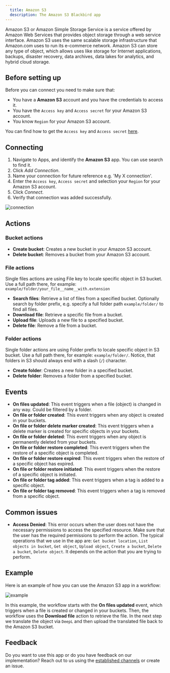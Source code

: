 ```yaml
---
  title: Amazon S3
  description: The Amazon S3 Blackbird app
---
```


<LinkCard title="View on Github" target="_blank" href="https://github.com/bb-io/AmazonS3" icon="github" />

Amazon S3 or Amazon Simple Storage Service is a service offered by Amazon Web Services that provides object storage through a web service interface. Amazon S3 uses the same scalable storage infrastructure that Amazon.com uses to run its e-commerce network. Amazon S3 can store any type of object, which allows uses like storage for Internet applications, backups, disaster recovery, data archives, data lakes for analytics, and hybrid cloud storage.

## Before setting up

Before you can connect you need to make sure that:

- You have a **Amazon S3** account and you have the credentials to access it.
- You have the `Access key` and `Access secret` for your Amazon S3 account.
- You know `Region` for your Amazon S3 account.

You can find how to get the `Access key` and `Access secret` [here](https://support.promax.com/knowledge/amazon-s3).

## Connecting

1. Navigate to Apps, and identify the **Amazon S3** app. You can use search to find it.
2. Click _Add Connection_.
3. Name your connection for future reference e.g. 'My X connection'.
4. Enter the `Access key`, `Access secret` and selection your `Region` for your Amazon S3 account.
5. Click _Connect_.
6. Verify that connection was added successfully.

![connection](https://raw.githubusercontent.com/bb-io/AmazonS3/main/image/README/connection.png)

## Actions

### Bucket actions

- **Create bucket**: Creates a new bucket in your Amazon S3 account.
- **Delete bucket**: Removes a bucket from your Amazon S3 account.

### File actions

Single files actions are using File key to locale specific object in S3 bucket. Use a full path there, for example: `example/folder/your_file__name__with.extension`

- **Search files**: Retrieve a list of files from a specified bucket. Optionally search by folder prefix, e.g. specify a full folder path `example/folder/` to find all files.
- **Download file**: Retrieve a specific file from a bucket.
- **Upload file**: Uploads a new file to a specified bucket.
- **Delete file**: Remove a file from a bucket.

### Folder actions

Single folder actions are using Folder prefix to locale specific object in S3 bucket. Use a full path there, for example: `example/folder/`. Notice, that folders in S3 should always end with a slash (`/`) character.

- **Create folder**: Creates a new folder in a specified bucket.
- **Delete folder**: Removes a folder from a specified bucket.

## Events

- **On files updated**: This event triggers when a file (object) is changed in any way. Could be filtered by a folder.
- **On file or folder created**: This event triggers when any object is created in your buckets.
- **On file or folder delete marker created**: This event triggers when a delete marker is created for specific objects in your buckets.
- **On file or folder deleted**: This event triggers when any object is permanently deleted from your buckets.
- **On file or folder restore completed**: This event triggers when the restore of a specific object is completed.
- **On file or folder restore expired**: This event triggers when the restore of a specific object has expired.
- **On file or folder restore initiated**: This event triggers when the restore of a specific object is initiated.
- **On file or folder tag added**: This event triggers when a tag is added to a specific object.
- **On file or folder tag removed**: This event triggers when a tag is removed from a specific object.

## Common issues

- **Access Denied**: This error occurs when the user does not have the necessary permissions to access the specified resource. Make sure that the user has the required permissions to perform the action. The typical operations that we use in the app are: `Get bucket location`, `List objects in bucket`, `Get object`, `Upload object`, `Create a bucket`, `Delete a bucket`, `Delete object`. It depends on the action that you are trying to perform.

## Example

Here is an example of how you can use the Amazon S3 app in a workflow:

![example](https://raw.githubusercontent.com/bb-io/AmazonS3/main/image/README/example.png)

In this example, the workflow starts with the **On files updated** event, which triggers when a file is created or changed in your buckets. Then, the workflow uses the **Download file** action to retrieve the file. In the next step we translate the object via `DeepL` and then upload the translated file back to the Amazon S3 bucket.

## Feedback

Do you want to use this app or do you have feedback on our implementation? Reach out to us using the [established channels](https://www.blackbird.io/) or create an issue.

